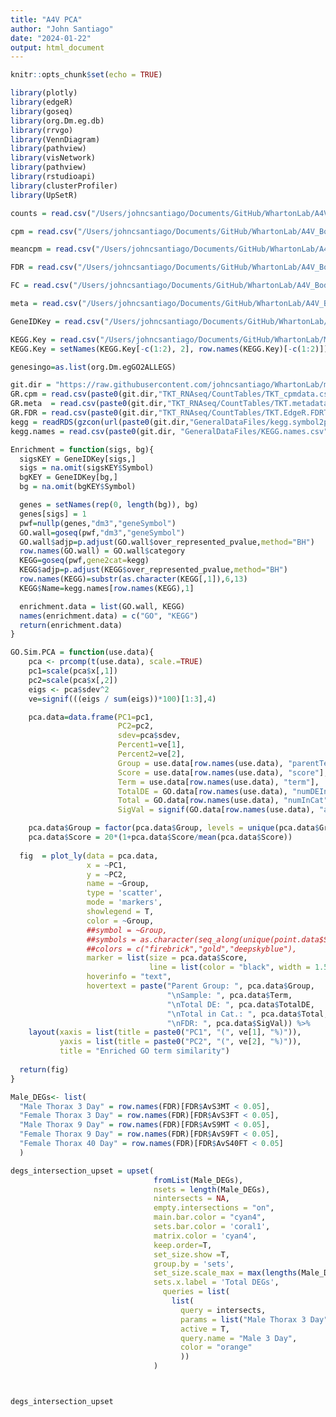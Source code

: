 ```yaml
---
title: "A4V PCA"
author: "John Santiago"
date: "2024-01-22"
output: html_document
---
```


```r
knitr::opts_chunk$set(echo = TRUE)
```

```r

library(plotly)
library(edgeR)
library(goseq)
library(org.Dm.eg.db)
library(rrvgo)
library(VennDiagram)
library(pathview)
library(visNetwork)
library(pathview)
library(rstudioapi)
library(clusterProfiler)
library(UpSetR)

```

```r
counts = read.csv("/Users/johncsantiago/Documents/GitHub/WhartonLab/A4V_BodySections_RNAseq/A4V.countdata.csv", row.names = 1)

cpm = read.csv("/Users/johncsantiago/Documents/GitHub/WhartonLab/A4V_BodySections_RNAseq/A4V.cpmdata.csv", row.names = 1)

meancpm = read.csv("/Users/johncsantiago/Documents/GitHub/WhartonLab/A4V_BodySections_RNAseq/A4V.meancpmdata.csv", row.names = 1)

FDR = read.csv("/Users/johncsantiago/Documents/GitHub/WhartonLab/A4V_BodySections_RNAseq/A4V.FDRdata.csv", row.names = 1)

FC = read.csv("/Users/johncsantiago/Documents/GitHub/WhartonLab/A4V_BodySections_RNAseq/A4V.FCdata.csv", row.names = 1)

meta = read.csv("/Users/johncsantiago/Documents/GitHub/WhartonLab/A4V_BodySections_RNAseq/A4V.metadata.csv", row.names = 1)

GeneIDKey = read.csv("/Users/johncsantiago/Documents/GitHub/WhartonLab/GeneralDataFiles/GeneIDKey.csv", row.names = 1)

KEGG.Key = read.csv("/Users/johncsantiago/Documents/GitHub/WhartonLab/Metabolomics/RawMetabolomicData.csv", row.names = 1)
KEGG.Key = setNames(KEGG.Key[-c(1:2), 2], row.names(KEGG.Key)[-c(1:2)])

genesingo=as.list(org.Dm.egGO2ALLEGS)

git.dir = "https://raw.githubusercontent.com/johncsantiago/WhartonLab/master/"
GR.cpm = read.csv(paste0(git.dir,"TKT_RNAseq/CountTables/TKT_cpmdata.csv"),row.names = 1)
GR.meta  = read.csv(paste0(git.dir,"TKT_RNAseq/CountTables/TKT.metadata.csv"),row.names = 1)
GR.FDR = read.csv(paste0(git.dir,"TKT_RNAseq/CountTables/TKT.EdgeR.FDRTable.csv"),row.names = 1)
kegg = readRDS(gzcon(url(paste0(git.dir,"GeneralDataFiles/kegg.symbol2path.RData"))))
kegg.names = read.csv(paste0(git.dir, "GeneralDataFiles/KEGG.names.csv"), row.names = 1)


```



```r

Enrichment = function(sigs, bg){
  sigsKEY = GeneIDKey[sigs,]
  sigs = na.omit(sigsKEY$Symbol)
  bgKEY = GeneIDKey[bg,]
  bg = na.omit(bgKEY$Symbol)

  genes = setNames(rep(0, length(bg)), bg)
  genes[sigs] = 1
  pwf=nullp(genes,"dm3","geneSymbol")
  GO.wall=goseq(pwf,"dm3","geneSymbol")
  GO.wall$adjp=p.adjust(GO.wall$over_represented_pvalue,method="BH")
  row.names(GO.wall) = GO.wall$category
  KEGG=goseq(pwf,gene2cat=kegg)
  KEGG$adjp=p.adjust(KEGG$over_represented_pvalue,method="BH")
  row.names(KEGG)=substr(as.character(KEGG[,1]),6,13)
  KEGG$Name=kegg.names[row.names(KEGG),1]

  enrichment.data = list(GO.wall, KEGG)
  names(enrichment.data) = c("GO", "KEGG")
  return(enrichment.data)
}

```

```r

GO.Sim.PCA = function(use.data){
    pca <- prcomp(t(use.data), scale.=TRUE) 
    pc1=scale(pca$x[,1])
    pc2=scale(pca$x[,2])
    eigs <- pca$sdev^2
    ve=signif(((eigs / sum(eigs))*100)[1:3],4)

    pca.data=data.frame(PC1=pc1,
                        PC2=pc2,
                        sdev=pca$sdev,
                        Percent1=ve[1],
                        Percent2=ve[2],
                        Group = use.data[row.names(use.data), "parentTerm"],
                        Score = use.data[row.names(use.data), "score"],
                        Term = use.data[row.names(use.data), "term"],
                        TotalDE = GO.data[row.names(use.data), "numDEInCat"],
                        Total = GO.data[row.names(use.data), "numInCat"],
                        SigVal = signif(GO.data[row.names(use.data), "adjp"],3))

    pca.data$Group = factor(pca.data$Group, levels = unique(pca.data$Group))
    pca.data$Score = 20*(1+pca.data$Score/mean(pca.data$Score))
    
  fig  = plot_ly(data = pca.data, 
                 x = ~PC1, 
                 y = ~PC2,
                 name = ~Group,
                 type = 'scatter',
                 mode = 'markers',
                 showlegend = T,
                 color = ~Group,
                 ##symbol = ~Group,
                 ##symbols = as.character(seq_along(unique(point.data$Set))),
                 ##colors = c("firebrick","gold","deepskyblue"),
                 marker = list(size = pca.data$Score,
                               line = list(color = "black", width = 1.5)),
                 hoverinfo = "text",
                 hovertext = paste("Parent Group: ", pca.data$Group,
                                   "\nSample: ", pca.data$Term, 
                                   "\nTotal DE: ", pca.data$TotalDE, 
                                   "\nTotal in Cat.: ", pca.data$Total, 
                                   "\nFDR: ", pca.data$SigVal)) %>%
    layout(xaxis = list(title = paste0("PC1", "(", ve[1], "%)")),
           yaxis = list(title = paste0("PC2", "(", ve[2], "%)")),
           title = "Enriched GO term similarity")
           
  return(fig)
}

```


```r

Male_DEGs<- list(
  "Male Thorax 3 Day" = row.names(FDR)[FDR$AvS3MT < 0.05], 
  "Female Thorax 3 Day" = row.names(FDR)[FDR$AvS3FT < 0.05],
  "Male Thorax 9 Day" = row.names(FDR)[FDR$AvS9MT < 0.05], 
  "Female Thorax 9 Day" = row.names(FDR)[FDR$AvS9FT < 0.05],
  "Female Thorax 40 Day" = row.names(FDR)[FDR$AvS40FT < 0.05]
  )

degs_intersection_upset = upset(
                                fromList(Male_DEGs),
                                nsets = length(Male_DEGs),
                                nintersects = NA,
                                empty.intersections = "on", 
                                main.bar.color = "cyan4", 
                                sets.bar.color = 'coral1',
                                matrix.color = 'cyan4',
                                keep.order=T,
                                set_size.show =T,
                                group.by = 'sets',
                                set_size.scale_max = max(lengths(Male_DEGs))*1.25,
                                sets.x.label = 'Total DEGs',
                                  queries = list(
                                    list(
                                      query = intersects,
                                      params = list("Male Thorax 3 Day"),
                                      active = T,
                                      query.name = "Male 3 Day",
                                      color = "orange"
                                      ))
                                )



degs_intersection_upset

```

